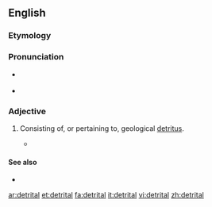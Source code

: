 ==English==

===Etymology===

{{suffix|detritus|al}}

===Pronunciation===

* {{a|US}} {{IPA|/diˈtɹaɪtəl/}}
* {{rhymes|aɪtəl}}

===Adjective===
{{en-adj}}

# {{geology}} Consisting of, or pertaining to, geological [[detritus]].
#* {{quote-book|1964|N.D. Bespalov|Soils of Outer Mongolia|page=172|url=http://books.google.com/books?id=0aA6AAAAMAAJ|isbn=|
passage=The light-chestnut soils are much more '''detrital''' than the chestnut varieties — not only at the surface but throughout the soil strata, except on sandy tracts. }}

====See also====
* {{pedialite|Detritus (geology)}}

[[ar:detrital]]
[[et:detrital]]
[[fa:detrital]]
[[it:detrital]]
[[vi:detrital]]
[[zh:detrital]]